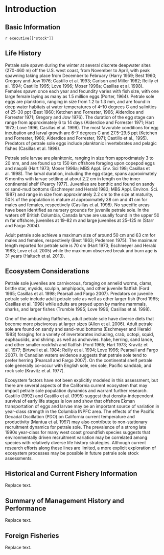 # Introduction
## Basic Information
`r executive[["stock"]]`

## Life History
Petrale sole spawn during the winter at several discrete deepwater sites (270-460 m) off the U.S. west coast, from November to April, with peak spawning taking place from December to February (Harry 1959; Best 1960; Gregory and Jow 1976; Castillo et al. 1993; Carison and Miller 1982; Reilly et al. 1994; Castillo 1995; Love 1996; Moser 1996a; Casillas et al. 1998).  Females spawn once each year and fecundity varies with fish size, with one large female laying as many as 1.5 million eggs (Porter, 1964). Petrale sole eggs are planktonic, ranging in size from 1.2 to 1.3 mm, and are found in deep water habitats at water temperatures of 4–10 degrees C and salinities of 25–30 ppt (Best 1960; Ketchen and Forrester, 1966; Alderdice and Forrester 1971; Gregory and Jow 1976). The duration of the egg stage can range from approximately 6 to 14 days (Alderdice and Forrester 1971; Hart 1973; Love 1996, Casillas et al. 1998). The most favorable conditions for egg incubation and larval growth are 6–7 degrees C and 27.5–29.5 ppt (Ketchen and Forrester, 1966; Alderdice and Forrester, 1971; Castillo et al., 1995). Predators of petrale sole eggs include planktonic invertebrates and pelagic fishes (Casillas et al. 1998). 

Petrale sole larvae are planktonic, ranging in size from approximately 3 to 20 mm, and are found up to 150 km offshore foraging upon copepod eggs and nauplii (Hart 1973; Moser 1996a; MBS Appl. Env. Sci 198; Casillas et al. 1998). The larval duration, including the egg stage, spans approximately 6 months with larvae settling at about 2.2 cm in length on the inner continental shelf (Pearcy 1977). Juveniles are benthic and found on sandy or sand-mud bottoms (Eschmeyer and Herald 1983; MBS Appl. Environ. Sci. 1987) and range in size from approximately 2.2 cm to the size at maturity, 50% of the population is mature at approximately 38 cm and 41 cm for males and females, respectively (Casillas et al. 1998). No specific areas have been identified as nursery grounds for juvenile petrale sole.  In the waters off British Columbia, Canada larvae are usually found in the upper 50 m far offshore, juveniles at 19–82 m and large juveniles at 25–125 m (Starr and Fargo 2004). 

Adult petrale sole achieve a maximum size of around 50 cm and 63 cm for males and females, respectively (Best 1963; Pedersen 1975). The maximum length reported for petrale sole is 70 cm (Hart 1973; Eschmeyer and Herald 1983; Love et al. 2005) while the maximum observed break and burn age is 31 years (Haltuch et al. 2013).

## Ecosystem Considerations
Petrale sole juveniles are carnivorous, foraging on annelid worms, clams, brittle star, mysids, sculpin, amphipods, and other juvenile flatfish (Ford 1965; Casillas et al. 1998; Pearsall and Fargo 2007). Predators on juvenile petrale sole include adult petrale sole as well as other larger fish (Ford 1965; Casillas et al. 1998) while adults are preyed upon by marine mammals, sharks, and larger fishes (Trumble 1995; Love 1996; Casillas et al. 1998).

One of the ambushing flatfishes, adult petrale sole have diverse diets that become more piscivorous at larger sizes (Allen et al. 2006). Adult petrale sole are found on sandy and sand-mud bottoms (Eschmeyer and Herald 1983) foraging for a variety of invertebrates including, crab, octopi, squid, euphausiids, and shrimp, as well as anchovies. hake, herring, sand lance, and other smaller rockfish and flatfish (Ford 1965; Hart 1973; Kravitz et al. 1977; Birtwell et al. 1984; Reilly et al. 1994; Love 1996; Pearsall and Fargo 2007). In Canadian waters evidence suggests that petrale sole tend to prefer herring (Pearsall and Fargo 2007). On the continental shelf petrale sole generally co-occur with English sole, rex sole, Pacific sanddab, and rock sole (Kravitz et al. 1977). 

Ecosystem factors have not been explicitly modeled in this assessment, but there are several aspects of the California current ecosystem that may impact petrale sole population dynamics and warrant further research. Castillo (1992) and Castillo et al. (1995) suggest that density-independent survival of early life stages is low and show that offshore Ekman transportation of eggs and larvae may be an important source of variation in year-class strength in the Columbia INPFC area. The effects of the Pacific Decadal Oscillation (PDO) on California current temperature and productivity (Mantua et al. 1997) may also contribute to non-stationary recruitment dynamics for petrale sole. The prevalence of a strong late 1990s year-class for many west coast groundfish species suggests that environmentally driven recruitment variation may be correlated among species with relatively diverse life history strategies. Although current research efforts along these lines are limited, a more explicit exploration of ecosystem processes may be possible in future petrale sole stock assessments.

## Historical and Current Fishery Information
Replace text.

## Summary of Management History and Performance
Replace text.

## Foreign Fisheries
Replace text.
